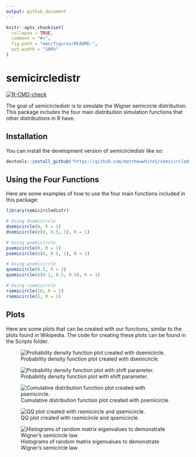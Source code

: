 ```yaml
---
output: github_document
---
```


<!-- README.md is generated from README.Rmd. Please edit that file -->

```r
knitr::opts_chunk$set(
  collapse = TRUE,
  comment = "#>",
  fig.path = "man/figures/README-",
  out.width = "100%"
)
```

# semicircledistr

<!-- badges: start -->
[![R-CMD-check](https://github.com/matthewwhite1/semicircledistr/actions/workflows/R-CMD-check.yaml/badge.svg)](https://github.com/matthewwhite1/semicircledistr/actions/workflows/R-CMD-check.yaml)
<!-- badges: end -->

The goal of semicircledistr is to simulate the Wigner semicircle distribution.
This package includes the four main distribution simulation functions that other
distributions in R have.

## Installation

You can install the development version of semicircledistr like so:

``` r
devtools::install_github("https://github.com/matthewwhite1/semicircledistr")
```

## Using the Four Functions

Here are some examples of how to use the four main functions included in this
package:

```r
library(semicircledistr)

# Using dsemicircle
dsemicircle(0, R = 1)
dsemicircle(c(0, 0.5, 1), R = 1)

# Using psemicircle
psemicircle(0, R = 1)
psemicircle(c(0, 0.5, 1), R = 1)

# Using qsemicircle
qsemicircle(0.5, R = 1)
qsemicircle(c(0.1, 0.5, 0.9), R = 1)

# Using rsemicircle
rsemicircle(10, R = 1)
rsemicircle(5, R = 1)
```

## Plots

Here are some plots that can be created with our functions, similar to the
plots found in Wikipedia. The code for creating these plots can be found
in the Scripts folder.

![Probability density function plot created with dsemicircle.](Plots/PDF_plot.jpeg)  

![Probability density function plot with shift parameter.](Plots/PDF_plot_shift.jpeg)  

![Cumulative distribution function plot created with psemicircle.](Plots/CDF_plot.jpeg)  

![QQ plot created with rsemicircle and qsemicircle.](Plots/QQ_plot.jpeg)  

![Histograms of random matrix eigenvalues to demonstrate Wigner's semicircle law.](Plots/SemiLaw.jpeg) 
